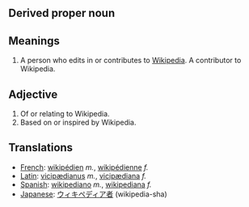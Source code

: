 == Derived proper noun ==

== Meanings ==

# A person who edits in or contributes to [[Wikipedia]].  A contributor to Wikipedia.

== Adjective ==

#Of or relating to Wikipedia.
#Based on or inspired by Wikipedia.

== Translations ==
*[[French]]: [[wikipédien]] ''m.'', [[wikipédienne]] ''f.''
*[[Latin]]: [[vicipædianus]] ''m.'', [[vicipædiana]] ''f.''
*[[Spanish]]: [[wikipediano]] ''m.'', [[wikipediana]] ''f.''
*[[Japanese]]: [[ウィキペディア者]] (wikipedia-sha)